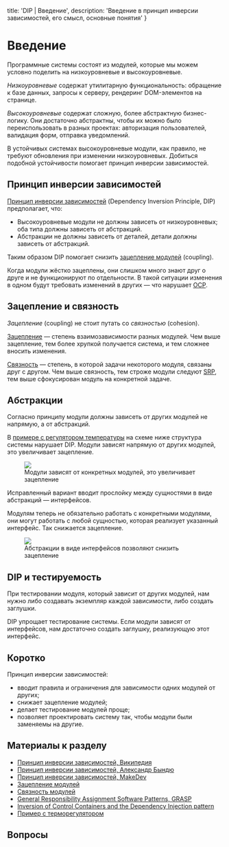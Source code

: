 
  title: 'DIP | Введение',
  description: 'Введение в принцип инверсии зависимостей, его смысл, основные понятия'
}


# Введение

Программные системы состоят из модулей, которые мы можем условно поделить на низкоуровневые и высокоуровневые.

_Низкоуровневые_ содержат утилитарную функциональность: обращение к базе данных, запросы к серверу, рендеринг DOM-элементов на странице.

_Высокоуровневые_ содержат сложную, более абстрактную бизнес-логику. Они достаточно абстрактны, чтобы их можно было переиспользовать в разных проектах: авторизация пользователей, валидация форм, отправка уведомлений.

В устойчивых системах высокоуровневые модули, как правило, не требуют обновления при изменении низкоуровневых. Добиться подобной устойчивости помогает принцип инверсии зависимостей.

## Принцип инверсии зависимостей

[Принцип инверсии зависимостей](https://ru.wikipedia.org/wiki/Принцип_инверсии_зависимостей) (Dependency Inversion Principle, DIP) предполагает, что:
- Высокоуровневые модули не должны зависеть от низкоуровневых; оба типа должны зависеть от абстракций.
- Абстракции не должны зависеть от деталей, детали должны зависеть от абстракций.

Таким образом DIP помогает снизить [зацепление модулей](https://ru.wikipedia.org/wiki/Зацепление_(программирование)) (coupling).

Когда модули жёстко зацеплены, они слишком много знают друг о друге и не функционируют по отдельности. В такой ситуации изменения в одном будут требовать изменений в других — что нарушает [OCP](/ocp).

## Зацепление и связность

_Зацепление_ (coupling) не стоит путать со _связностью_ (cohesion).

[Зацепление](https://ru.wikipedia.org/wiki/Зацепление_(программирование)) — степень взаимозависимости разных модулей. Чем выше зацепление, тем более хрупкой получается система, и тем сложнее вносить изменения.

[Связность](https://ru.wikipedia.org/wiki/Связность_(программирование)) — степень, в которой задачи некоторого модуля, связаны друг с другом. Чем выше связность, тем строже модули следуют [SRP](/srp), тем выше сфокусирован модуль на конкретной задаче.

## Абстракции

Согласно принципу модули должны зависеть от других модулей не напрямую, а от абстракций.

В [примере c регулятором температуры](http://stg-tud.github.io/sedc/Lecture/ws13-14/3.5-DIP.html#mode=document) на схеме ниже структура системы нарушает DIP. Модули зависят напрямую от других модулей, это увеличивает зацепление.

<Figure>
  <img src='/dip-violation.svg' />
  <figcaption>Модули зависят от конкретных модулей, это увеличивает зацепление</figcaption>
</Figure>

Исправленный вариант вводит прослойку между сущностями в виде абстракций — интерфейсов.

Модулям теперь не обязательно работать с конкретными модулями, они могут работать с любой сущностью, которая реализует указанный интерфейс. Так снижается зацепление.

<Figure>
  <img src='/dip-compliance.svg' />
  <figcaption>Абстракции в виде интерфейсов позволяют снизить зацепление</figcaption>
</Figure>

## DIP и тестируемость

При тестировании модуля, который зависит от других модулей, нам нужно либо создавать экземпляр каждой зависимости, либо создать заглушки.

 DIP упрощает тестирование системы. Если модули зависят от интерфейсов, нам достаточно создать заглушку, реализующую этот интерфейс.

## Коротко
Принцип инверсии зависимостей:
- вводит правила и ограничения для зависимости одних модулей от других;
- снижает зацепление модулей;
- делает тестирование модулей проще;
- позволяет проектировать систему так, чтобы модули были заменяемы на другие.

## Материалы к разделу
- [Принцип инверсии зависимостей, Википедия](https://ru.wikipedia.org/wiki/Принцип_инверсии_зависимостей)
- [Принцип инверсии зависимостей, Александр Бындю](https://blog.byndyu.ru/2009/12/blog-post.html)
- [Принцип инверсии зависимостей, MakeDev](https://makedev.org/principles/solid/dip.html)
- [Зацепление модулей](https://ru.wikipedia.org/wiki/Зацепление_(программирование))
- [Связность модулей](https://ru.wikipedia.org/wiki/Связность_(программирование))
- [General Responsibility Assignment Software Patterns, GRASP](https://ru.wikipedia.org/wiki/GRASP)
- [Inversion of Control Containers and the Dependency Injection pattern](https://martinfowler.com/articles/injection.html)
- [Пример с терморегулятором](http://stg-tud.github.io/sedc/Lecture/ws13-14/3.5-DIP.html#mode=document)

## Вопросы
<Quiz name='dip-intro-1' />
<Quiz name='dip-intro-2' />
<Quiz name='dip-intro-3' />
